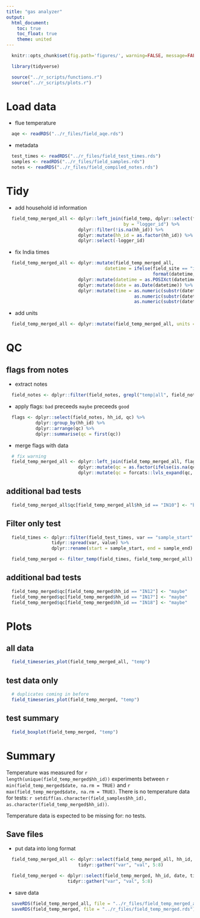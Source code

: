 ```yaml
---
title: "gas analyzer"
output:
  html_document:
    toc: true
    toc_float: true
    theme: united
---
```


```r
  knitr::opts_chunk$set(fig.path='figures/', warning=FALSE, message=FALSE, cache=TRUE)
```

```r
  library(tidyverse)
```

```r
  source("../r_scripts/functions.r")
  source("../r_scripts/plots.r")
```

# Load data

* flue temperature

```r
  aqe <- readRDS("../r_files/field_aqe.rds")
```

* metadata

```r
  test_times <- readRDS("../r_files/field_test_times.rds")
  samples <- readRDS("../r_files/field_samples.rds")
  notes <- readRDS("../r_files/field_compiled_notes.rds")
```

# Tidy

* add household id information

```r
  field_temp_merged_all <- dplyr::left_join(field_temp, dplyr::select(field_temp_meta, logger_id, hh_id, field_site),
                                            by = "logger_id") %>%
                           dplyr::filter(!is.na(hh_id)) %>%
                           dplyr::mutate(hh_id = as.factor(hh_id)) %>%  # should alaready be factor
                           dplyr::select(-logger_id)
```

* fix India times

```r
  field_temp_merged_all <- dplyr::mutate(field_temp_merged_all,
                                     datetime = ifelse(field_site == "india",
                                                       format(datetime, tz = "Asia/Calcutta"), datetime)) %>%
                           dplyr::mutate(datetime = as.POSIXct(datetime)) %>%
                           dplyr::mutate(date = as.Date(datetime)) %>%
                           dplyr::mutate(time = as.numeric(substr(datetime, 12, 13)) * 60 * 60 + 
                                                as.numeric(substr(datetime, 15, 16)) * 60 +
                                                as.numeric(substr(datetime, 18, 19)))
```

* add units
```r
  field_temp_merged_all <- dplyr::mutate(field_temp_merged_all, units = "degrees Celsius")
```

# QC

## flags from notes

* extract notes

```r
  field_notes <- dplyr::filter(field_notes, grepl("temp|all", field_notes$inst) == TRUE)
```

* apply flags: `bad` preceeds `maybe` preceeds `good`

```r
  flags <- dplyr::select(field_notes, hh_id, qc) %>%
           dplyr::group_by(hh_id) %>%
           dplyr::arrange(qc) %>%
           dplyr::summarise(qc = first(qc))
```

* merge flags with data

```r
  # fix warning
  field_temp_merged_all <- dplyr::left_join(field_temp_merged_all, flags, by = "hh_id") %>%
                           dplyr::mutate(qc = as.factor(ifelse(is.na(qc), "ok", as.character(qc)))) %>%
                           dplyr::mutate(qc = forcats::lvls_expand(qc, c("bad", "maybe", "ok")))
```

## additional bad tests

```r
  field_temp_merged_all$qc[field_temp_merged_all$hh_id == "IN10"] <- "bad"
```

## Filter only test

```r
  field_times <- dplyr::filter(field_test_times, var == "sample_start" | var == "sample_end") %>%
                 tidyr::spread(var, value) %>%
                 dplyr::rename(start = sample_start, end = sample_end)
```

```r
  field_temp_merged <- filter_temp(field_times, field_temp_merged_all)
```

## additional bad tests

```r

  field_temp_merged$qc[field_temp_merged$hh_id == "IN12"] <- "maybe"
  field_temp_merged$qc[field_temp_merged$hh_id == "IN17"] <- "maybe"
  field_temp_merged$qc[field_temp_merged$hh_id == "IN18"] <- "maybe"

```

# Plots

## all data

```r
  field_timeseries_plot(field_temp_merged_all, "temp")
```

## test data only

```r
  # duplicates coming in before
  field_timeseries_plot(field_temp_merged, "temp")
```

## test summary

```r
  field_boxplot(field_temp_merged, "temp")
```

# Summary

Temperature was measured for `r length(unique(field_temp_merged$hh_id))` experiments between `r min(field_temp_merged$date, na.rm = TRUE)` and `r max(field_temp_merged$date, na.rm = TRUE)`. There is no temperature data for tests: `r setdiff(as.character(field_samples$hh_id), as.character(field_temp_merged$hh_id))`.

Temperature data is expected to be missing for: no tests.

## Save files

* put data into long format

```r
  field_temp_merged_all <- dplyr::select(field_temp_merged_all, hh_id, date, time, datetime, temp, units, qc, field_site) %>%
                           tidyr::gather("var", "val", 5:8)

  field_temp_merged <- dplyr::select(field_temp_merged, hh_id, date, time, datetime, temp, units, qc, field_site) %>%
                       tidyr::gather("var", "val", 5:8)
```

* save data

```r
  saveRDS(field_temp_merged_all, file = "../r_files/field_temp_merged_all.rds")
  saveRDS(field_temp_merged, file = "../r_files/field_temp_merged.rds")
```
